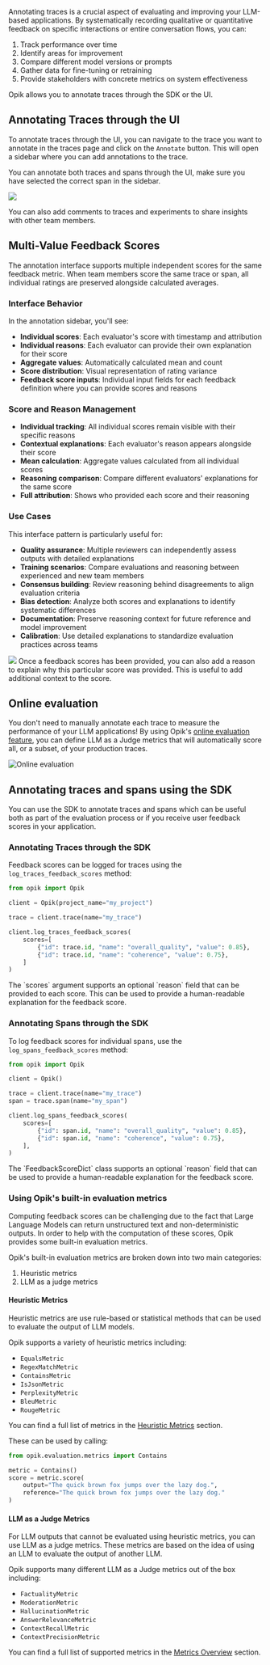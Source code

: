 Annotating traces is a crucial aspect of evaluating and improving your LLM-based applications. By systematically recording qualitative or quantitative
feedback on specific interactions or entire conversation flows, you can:

1. Track performance over time
2. Identify areas for improvement
3. Compare different model versions or prompts
4. Gather data for fine-tuning or retraining
5. Provide stakeholders with concrete metrics on system effectiveness

Opik allows you to annotate traces through the SDK or the UI.

## Annotating Traces through the UI

To annotate traces through the UI, you can navigate to the trace you want to annotate in the traces page and click on the `Annotate` button.
This will open a sidebar where you can add annotations to the trace.

You can annotate both traces and spans through the UI, make sure you have selected the correct span in the sidebar.

<Frame>
  <img src="/img/tracing/annotate_traces.png" />
</Frame>

You can also add comments to traces and experiments to share insights with other team members.

## Multi-Value Feedback Scores

The annotation interface supports multiple independent scores for the same feedback metric. When team members score the same trace or span, all individual ratings are preserved alongside calculated averages.

### Interface Behavior

In the annotation sidebar, you'll see:

- **Individual scores**: Each evaluator's score with timestamp and attribution
- **Individual reasons**: Each evaluator can provide their own explanation for their score
- **Aggregate values**: Automatically calculated mean and count
- **Score distribution**: Visual representation of rating variance
- **Feedback score inputs**: Individual input fields for each feedback definition where you can provide scores and reasons

### Score and Reason Management

- **Individual tracking**: All individual scores remain visible with their specific reasons
- **Contextual explanations**: Each evaluator's reason appears alongside their score
- **Mean calculation**: Aggregate values calculated from all individual scores
- **Reasoning comparison**: Compare different evaluators' explanations for the same score
- **Full attribution**: Shows who provided each score and their reasoning

### Use Cases

This interface pattern is particularly useful for:

- **Quality assurance**: Multiple reviewers can independently assess outputs with detailed explanations
- **Training scenarios**: Compare evaluations and reasoning between experienced and new team members
- **Consensus building**: Review reasoning behind disagreements to align evaluation criteria
- **Bias detection**: Analyze both scores and explanations to identify systematic differences
- **Documentation**: Preserve reasoning context for future reference and model improvement
- **Calibration**: Use detailed explanations to standardize evaluation practices across teams

<Frame>
  <img src="/img/tracing/multivalue_feedback_scores.png" />
</Frame>

<Tip>
  Once a feedback scores has been provided, you can also add a reason to explain
  why this particular score was provided. This is useful to add additional
  context to the score.
</Tip>

## Online evaluation

You don't need to manually annotate each trace to measure the performance of your LLM applications! By using Opik's [online evaluation feature](/production/rules), you can define LLM as a Judge metrics that will automatically score all, or a subset, of your production traces.

![Online evaluation](/img/production/online_evaluation.gif)

## Annotating traces and spans using the SDK

You can use the SDK to annotate traces and spans which can be useful both as part of the evaluation process or if you receive user feedback scores in your application.

### Annotating Traces through the SDK

Feedback scores can be logged for traces using the `log_traces_feedback_scores` method:

```python
from opik import Opik

client = Opik(project_name="my_project")

trace = client.trace(name="my_trace")

client.log_traces_feedback_scores(
    scores=[
        {"id": trace.id, "name": "overall_quality", "value": 0.85},
        {"id": trace.id, "name": "coherence", "value": 0.75},
    ]
)
```

<Tip>
  The `scores` argument supports an optional `reason` field that can be provided
  to each score. This can be used to provide a human-readable explanation for
  the feedback score.
</Tip>

### Annotating Spans through the SDK

To log feedback scores for individual spans, use the `log_spans_feedback_scores` method:

```python
from opik import Opik

client = Opik()

trace = client.trace(name="my_trace")
span = trace.span(name="my_span")

client.log_spans_feedback_scores(
    scores=[
        {"id": span.id, "name": "overall_quality", "value": 0.85},
        {"id": span.id, "name": "coherence", "value": 0.75},
    ],
)
```

<Note>
  The `FeedbackScoreDict` class supports an optional `reason` field that can be
  used to provide a human-readable explanation for the feedback score.
</Note>

### Using Opik's built-in evaluation metrics

Computing feedback scores can be challenging due to the fact that Large Language Models can return unstructured text and non-deterministic outputs. In order to help with the computation of these scores, Opik provides some built-in evaluation metrics.

Opik's built-in evaluation metrics are broken down into two main categories:

1. Heuristic metrics
2. LLM as a judge metrics

#### Heuristic Metrics

Heuristic metrics are use rule-based or statistical methods that can be used to evaluate the output of LLM models.

Opik supports a variety of heuristic metrics including:

- `EqualsMetric`
- `RegexMatchMetric`
- `ContainsMetric`
- `IsJsonMetric`
- `PerplexityMetric`
- `BleuMetric`
- `RougeMetric`

You can find a full list of metrics in the [Heuristic Metrics](/evaluation/metrics/heuristic_metrics) section.

These can be used by calling:

```python
from opik.evaluation.metrics import Contains

metric = Contains()
score = metric.score(
    output="The quick brown fox jumps over the lazy dog.",
    reference="The quick brown fox jumps over the lazy dog."
)
```

#### LLM as a Judge Metrics

For LLM outputs that cannot be evaluated using heuristic metrics, you can use LLM as a judge metrics. These metrics are based on the idea of using an LLM to evaluate the output of another LLM.

Opik supports many different LLM as a Judge metrics out of the box including:

- `FactualityMetric`
- `ModerationMetric`
- `HallucinationMetric`
- `AnswerRelevanceMetric`
- `ContextRecallMetric`
- `ContextPrecisionMetric`

You can find a full list of supported metrics in the [Metrics Overview](/evaluation/metrics/overview) section.
